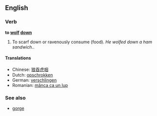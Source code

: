 ==English==
=== Verb ===
'''to [[wolf]] [[down]]'''

#To scarf down or ravenously consume (food). ''He wolfed down a ham sandwich.''.

====Translations====
*Chinese: [[狼吞虎咽]]
*Dutch: [[opschrokken]]
*German: [[verschlingen]]
*Romanian: [[mânca ca un lup]]

===See also===
*[[gorge]]